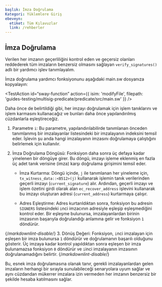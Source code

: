 ```yaml
---
başlık: İmza Doğrulama
Kategori: Yüklemlere Giriş
ebeveyn:
  etiket: Tüm Kılavuzlar
  link: /rehberler
---
```


## İmza Doğrulama

Verilen her imzanın geçerliliğini kontrol eden ve geçersiz olanları reddederek tüm imzaların benzersiz olmasını sağlayan `verify_signatures()` adlı bir yardımcı işlev tanımlayalım.

İmza doğrulama yardımcı fonksiyonunu aşağıdaki main.sw dosyanıza kopyalayın:

<TestAction
id=“sway-function”
action={{
  isim: 'modifyFile',
  filepath: 'guides-testing/multisig-predicate/predicate/src/main.sw'
}}
/>

<CodeImport
  file=“../../examples/intro-to-predicates/multisig-predicate/src/main.sw”
  comment=“signature_verification_parent”
  commentType=“//”
  lang=“sway”
/>

Daha önce de belirtildiği gibi, her imzayı doğrulamak için işlem tanıklarını ve işlem karmasını kullanacağız ve bunları daha önce yapılandırılmış cüzdanlarla eşleştireceğiz.

1. Parametre `i`: Bu parametre, yapılandırılabilirde tanımlanan önceden tanımlanmış bir imzalayanlar listesindeki bir imzalayanın indeksini temsil eder. İşlevin şu anda hangi imzalayanın imzasını doğrulamaya çalıştığını belirlemek için kullanılır.

2. İmza Doğrulama Döngüsü: Fonksiyon daha sonra üç defaya kadar yinelenen bir döngüye girer. Bu döngü, imzayı işleme eklenmiş en fazla üç adet tanık verisine (imza) karşı doğrulama girişimini temsil eder.

   - İmza Kurtarma: Döngü içinde, `j` ile tanımlanan her yineleme için, `tx_witness_data::<B512>(j)` kullanarak işlemin tanık verilerinden geçerli imzayı (`current_signature`) alır. Ardından, geçerli imzayı ve işlem özetini girdi olarak alan `ec_recover_address` işlevini kullanarak bu imzayı oluşturan adresi (`current_address`) kurtarmaya çalışır.

   - Adres Eşleştirme: Adres kurtarıldıktan sonra, fonksiyon bu adresin `SIGNERS` listesindeki `i`nci imzacının adresiyle eşleşip eşleşmediğini kontrol eder. Bir eşleşme bulunursa, imzalayanlardan birinin imzasının başarıyla doğrulandığı anlamına gelir ve fonksiyon `1` döndürür.

  <CodeImport
    file=“../../examples/intro-to-predicates/multisig-predicate/src/main.sw”
    comment=“verification_loop”
    commentType=“//”
    lang=“sway”
  />

{/*markdownlint-disable*/}
3. Dönüş Değeri: Fonksiyon, `i`nci imzalayan için eşleşen bir imza bulunursa `1` döndürür ve doğrulamanın başarılı olduğunu gösterir. Üç imzaya kadar kontrol yapıldıktan sonra eşleşen bir imza bulunamazsa fonksiyon `0` döndürür ve `i`inci imzalayanın imzasının doğrulanamadığını belirtir.
{/*markdownlint-disable*/}

Bu, esnek imza doğrulamasına olanak tanır, gerekli imzalayanlardan gelen imzaların herhangi bir sırayla sunulabileceği senaryolara uyum sağlar ve aynı cüzdandan mükerrer imzalara izin vermeden her imzanın benzersiz bir şekilde hesaba katılmasını sağlar.